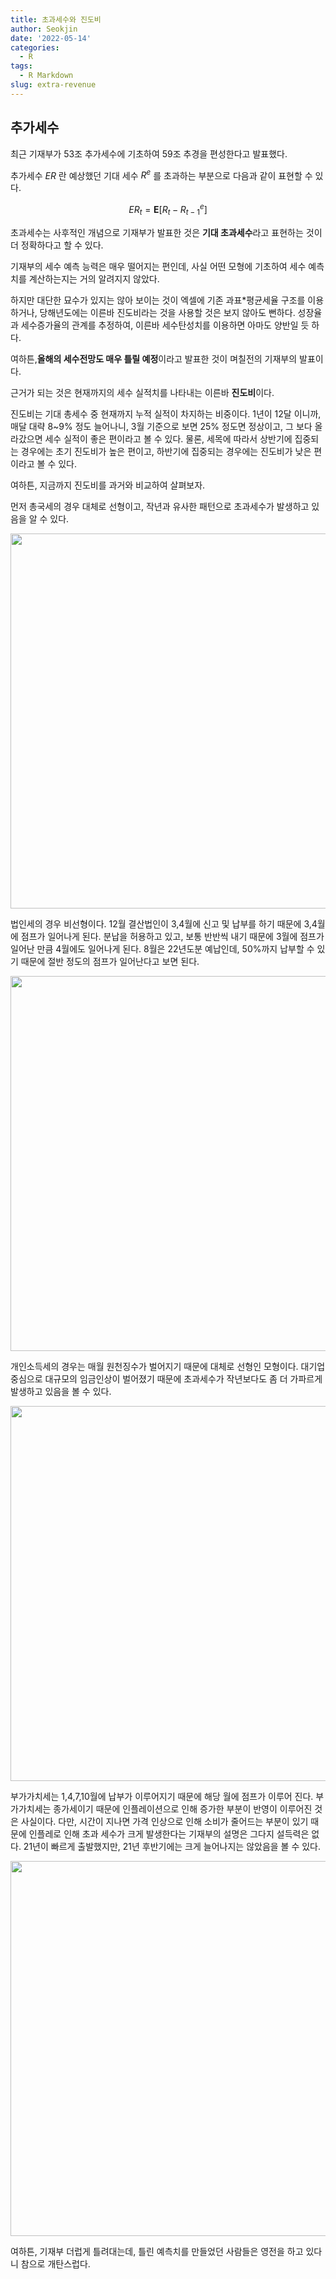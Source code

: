 ```yaml
---
title: 초과세수와 진도비
author: Seokjin
date: '2022-05-14'
categories:
  - R
tags:
  - R Markdown
slug: extra-revenue
---
```


## 추가세수

최근 기재부가 53조 추가세수에 기초하여 59조 추경을 편성한다고 발표했다.

추가세수 $ER$ 란 예상했던 기대 세수 $R^e$ 를 초과하는 부분으로 다음과 같이 표현할 수 있다. 

$$ ER_t = \mathbf{E} [R_t-R^e_{t-1}] $$

초과세수는 사후적인 개념으로 기재부가 발표한 것은 **기대 초과세수**라고 표현하는 것이 더 정확하다고 할 수 있다. 

기재부의 세수 예측 능력은 매우 떨어지는 편인데, 사실 어떤 모형에 기초하여 세수 예측치를 계산하는지는 거의 알려지지 않았다. 

하지만 대단한 묘수가 있지는 않아 보이는 것이 엑셀에 기존 과표*평균세율 구조를 이용하거나, 당해년도에는 이른바 진도비라는 것을 사용할 것은 보지 않아도 뻔하다. 성장율과 세수증가율의 관계를 추정하여, 이른바 세수탄성치를 이용하면 아마도 양반일 듯 하다. 

여하튼,**올해의 세수전망도 매우 틀릴 예정**이라고 발표한 것이 며칠전의 기재부의 발표이다. 

근거가 되는 것은 현재까지의 세수 실적치를 나타내는 이른바 **진도비**이다.

진도비는 기대 총세수 중 현재까지 누적 실적이 차지하는 비중이다. 1년이 12달 이니까, 매달 대략 8~9% 정도 늘어나니, 3월 기준으로 보면 25% 정도면 정상이고, 그 보다 올라갔으면 세수 실적이 좋은 편이라고 볼 수 있다. 물론, 세목에 따라서 상반기에 집중되는 경우에는 초기 진도비가 높은 편이고, 하반기에 집중되는 경우에는 진도비가 낮은 편이라고 볼 수 있다. 


여하튼, 지금까지 진도비를 과거와 비교하여 살펴보자. 

먼저 총국세의 경우 대체로 선형이고, 작년과 유사한 패턴으로 초과세수가 발생하고 있음을 알 수 있다. 

![](images/total.png){width=600px}

법인세의 경우 비선형이다. 12월 결산법인이 3,4월에 신고 및 납부를 하기 때문에 3,4월에 점프가 일어나게 된다. 분납을 허용하고 있고, 보통 반반씩 내기 때문에 3월에 점프가 일어난 만큼 4월에도 일어나게 된다. 8월은 22년도분 예납인데, 50%까지 납부할 수 있기 때문에 절반 정도의 점프가 일어난다고 보면 된다. 

![](images/corporate.png){width=600px}

개인소득세의 경우는 매월 원천징수가 벌어지기 때문에 대체로 선형인 모형이다. 대기업 중심으로 대규모의 임금인상이 벌어졌기 때문에 초과세수가 작년보다도 좀 더 가파르게 발생하고 있음을 볼 수 있다. 

![](images/income.png){width=600px}

부가가치세는 1,4,7,10월에 납부가 이루어지기 때문에 해당 월에 점프가 이루어 진다. 부가가치세는 종가세이기 때문에 인플레이션으로 인해 증가한 부분이 반영이 이루어진 것은 사실이다. 다만, 시간이 지나면 가격 인상으로 인해 소비가 줄어드는 부분이 있기 때문에 인플레로 인해 초과 세수가 크게 발생한다는 기재부의 설명은 그다지 설득력은 없다. 21년이 빠르게 출발했지만, 21년 후반기에는 크게 늘어나지는 않았음을 볼 수 있다. 

![](images/vat.png){width=600px}


여하튼, 기재부 더럽게 틀려대는데, 틀린 예측치를 만들었던 사람들은 영전을 하고 있다니 참으로 개탄스럽다. 





